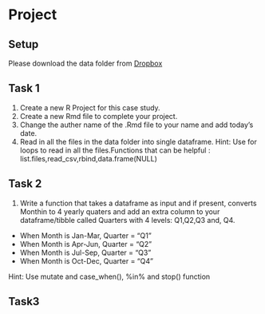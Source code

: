 # Project

## Setup
Please download the data folder from <a href="https://www.dropbox.com/sh/qghmd34hekp1pb9/AAB2cnKXcoYmQbx6Xtuws8Zwa?dl=0">Dropbox</a>



## Task 1
1. Create a new R Project for this case study. 
2. Create a new Rmd file to complete your project.
3. Change the auther name of the .Rmd file to your name and add today's date.
4. Read in all the files in the data folder into single dataframe. Hint: Use for loops to read in all the files.Functions that can be helpful : list.files,read_csv,rbind,data.frame(NULL)

<!-- df <- data.frame(NULL) -->
<!-- list.files(path = "../data/",full.names = T)->files -->
<!-- for(i in 1:11) { -->
<!-- +     file_name <-files[i] -->
<!-- +     df_import <- readr::read_csv(file_name, progress = FALSE) -->
<!-- +     df <- rbind(df, df_import) -->
<!-- +     rm(df_import, file_name) -->
<!-- + } -->


## Task 2 

1. Write a function that takes a dataframe as input and if present, converts Monthin to 4 yearly quaters and add an extra column to your dataframe/tibble called Quarters with 4 levels: Q1,Q2,Q3 and, Q4. 
- When Month is Jan-Mar, Quarter = "Q1"
- When Month is Apr-Jun, Quarter = "Q2"
- When Month is Jul-Sep, Quarter = "Q3"
- When Month is Oct-Dec, Quarter = "Q4"

Hint: Use mutate and case_when(), %in% and stop() function

<!-- m_to_q<-function(dataframe) -->
<!-- { -->
<!--  if("Month" %in% colnames(dataframe) ){ -->
<!-- dataframe <- dataframe %>% -->
<!--   mutate(Quarter = case_when( -->
<!--     as.numeric(Month) <= 3 ~ "Q1", -->
<!--     as.numeric(Month) <= 6 ~ "Q2", -->
<!--     as.numeric(Month) <= 9 ~ "Q3", -->
<!--     TRUE                   ~ "Q4" -->
<!--   ))} else stop("Column Month not found") -->
<!-- return(dataframe) -->
<!-- } -->

## Task3









